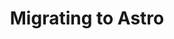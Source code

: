 ---
layout: '../../layouts/BlogPost.astro'
title: 'Migrating to Astro'
description: 'Looking at the benefits of Astro for simple personal websites.'
pubDate: 'August 20, 2023'
---
